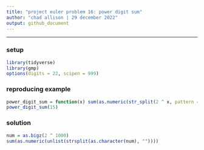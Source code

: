 ---
title: "project euler problem 16: power digit sum"
author: "chad allison | 29 december 2022"
output: github_document
---

___

### setup

```{r message = F, warning = F}
library(tidyverse)
library(gmp)
options(digits = 22, scipen = 999)
```

### reproducing example

```{r}
power_digit_sum = function(x) sum(as.numeric(str_split(2 ^ x, pattern = "")[[1]]))
power_digit_sum(15)
```

### solution

```{r}
num = as.bigz(2 ^ 1000)
sum(as.numeric(unlist(strsplit(as.character(num), ""))))
```

































